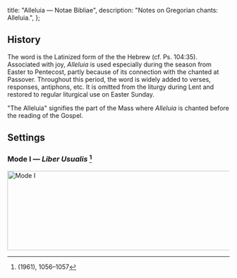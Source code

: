   title: "Alleluia — Notae Bibliae",
  description: "Notes on Gregorian chants: Alleluia.",
};

<Initial text="Alleluia" />

## History

The word *<Definition lang="latin" anchor="alleluia" text='"Alleluia"' />* is the Latinized form of the the Hebrew *<Definition lang="hebrew" anchor="halleluya" text='"hallelujah"' />* (cf. Ps. 104:35). Associated with joy, *Alleluia* is used especially during the season from Easter to Pentecost, partly because of its connection with the <Definition lang="hebrew" anchor="hallel" text="Egyptian Hallel Psalms" /> chanted at Passover. Throughout this period, the word is widely added to verses, responses, antiphons, etc. It is omitted from the liturgy during Lent and restored to regular liturgical use on Easter Sunday.

"The Alleluia" signifies the part of the Mass where *Alleluia* is chanted before the reading of the Gospel.

## Settings

### Mode I — *Liber Usualis* [^1]

<Image
  src="/chants/alleluia.svg"
  alt="Mode I"
  width="600"
  height="180"
/>

[^1]: *<Definition lang="latin" anchor="liber-usualis" text="Liber Usualis" />* (1961), 1056–1057
